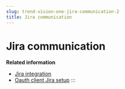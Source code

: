 ```yaml
---
slug: trend-vision-one-jira-communication-2
title: Jira communication
---
```

# Jira communication

**Related information**

- [Jira integration](jira-integration-2.mdx)
- [Oauth client Jira setup](oauth-client-jira-setup-2.mdx)
:::
